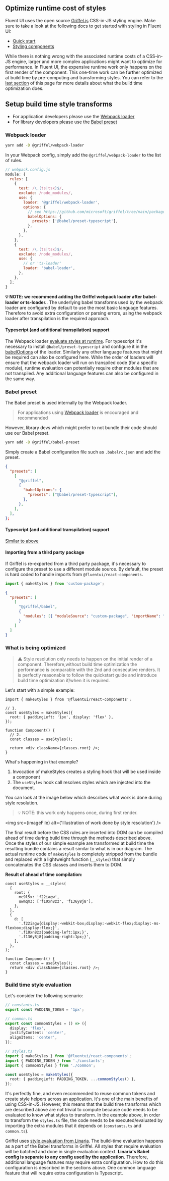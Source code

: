 
<Meta title="Concepts/Developer/Build time styles" />

## Optimize runtime cost of styles

Fluent UI uses the open source [Griffel.js](https://griffel.js.org/) CSS-in-JS styling engine.
Make sure to take a look at the following docs to get started with styling in Fluent UI:

- [Quick start](?path=/docs/concepts-developer-quick-start--page)
- [Styling components](?path=/story/concepts-developer-styling-components--page)

While there is nothing wrong with the associated runtime costs of a CSS-in-JS engine, larger and more complex
applications might want to optimize for performance. In Fluent UI, the expensive runtime work only
happens on the first render of the component. This one-time work can be further optimized at build time by
pre-computing and transforming styles. You can refer to the [last section](#what-is-being-optimized) of this page for more details
about what the build time optimization does.

## Setup build time style transforms

- For application developers please use the [Webpack loader](#webpack)
- For library developers please use the [Babel preset](#babel)

### Webpack loader

```sh
yarn add -D @griffel/webpack-loader
```

In your Webpack config, simply add the `@griffel/webpack-loader` to the list of rules.

```js
// webpack.config.js
module: {
  rules: [
    {
      test: /\.(ts|tsx)$/,
      exclude: /node_modules/,
      use: {
        loader: '@griffel/webpack-loader',
        options: {
          // see https://github.com/microsoft/griffel/tree/main/packages/webpack-loader#configuring-babel-settings
          babelOptions: {
            presets: ['@babel/preset-typescript'],
          },
        },
      },
    },
    {
      test: /\.(ts|tsx)$/,
      exclude: /node_modules/,
      use: {
        // or 'ts-loader'
        loader: 'babel-loader',
      },
    },
  ];
}
```

**💡 NOTE: we recommend adding the Griffel webpack loader after babel-loader or ts-loader.**. The underlying babel transforms
used by the webpack loader are configured by default to use the most basic language features. Therefore to avoid
extra configuration or parsing errors, using the webpack loader after transpilation is the required approach.

#### Typescript (and additional transpilation) support

The Webpack loader [evaluate styles at runtime](#build-time-style-evaluation). For typescript
it's necessary to install `@babel/preset-typescript` and configure it in the [babelOptions](https://github.com/microsoft/griffel/tree/main/packages/webpack-loader#configuring-babel-settings) of the loader. Similarly
any other language features that might be required can also be configured here. While the order of loaders will
ensure that the webpack loader will run on transpiled code (for a specific module), runtime evaluation can potentially require other
modules that are not transpiled. Any additional language features can also be configured in the same way.

### Babel preset

The Babel preset is used internally by the Webpack loader.

> For applications using [Webpack loader](#webpack-loader) is encouraged and recommended

However, library devs which might prefer to not bundle their code should use our Babel preset.

```sh
yarn add -D @griffel/babel-preset
```

Simply create a Babel configuration file such as `.babelrc.json` and add the preset.

```json
{
  "presets": [
    [
      "@griffel",
      {
        "babelOptions": {
          "presets": ["@babel/preset-typescript"],
        },
      },
    ],
  ],
};
```

#### Typescript (and additional transpilation) support

[Similar to above](#typescript-and-additional-transpilation-support)

#### Importing from a third party package

If Griffel is re-exported from a third party package, it's necessary to configure the preset to use a different
module source. By default, the preset is hard coded to handle imports from `@fluentui/react-components`.

```js
import { makeStyles } from 'custom-package';
```

```json
{
  "presets": [
    [
      "@griffel/babel",
      {
        "modules": [{ "moduleSource": "custom-package", "importName": "makeStyles" }]
      }
    ]
  ]
}
```

### What is being optimized

> ⚠️ Style resolution only needs to happen on the initial render of a component. Therefore,without build time
> optimization the performance is comparable with the 2nd and consecutive renders. It is perfectly reasonable to follow the
> quickstart guide and introduce build time optimization if/when it is required.

Let's start with a simple example:

```tsx
import { makeStyles } from '@fluentui/react-components';

// 1.
const useStyles = makeStyles({
  root: { paddingLeft: '1px', display: 'flex' },
});

function Component() {
  // 2.
  const classes = useStyles();

  return <div className={classes.root} />;
}
```

What's happening in that example?

1. Invocation of makeStyles creates a styling hook that will be used inside a component
2. The `useStyles` hook call resolves styles which are injected into the document.

You can look at the image below which describes what work is done during style resolution.

> 💡 NOTE: this work only happens once, during first render.

<img src={imageFile} alt={'Illustration of work done by style resolution'} />

The final result before the CSS rules are inserted into DOM can be compiled ahead of time during build time through
the methods described above. Once the styles of our simple example are transformed at build time the resulting bundle contains
a result similar to what is in our diagram. The actual runtime code of `makeStyles` is completely stripped from the
bundle and replaced with a lightweight function (`__styles`) that simply concatenates the CSS classes and inserts them to
DOM.

**Result of ahead of time compilation:**

```tsx
const useStyles = __styles(
  {
    root: {
      mc9l5x: 'f22iagw',
      uwmqm3: ['f10xn8zz', 'f136y8j8'],
    },
  },
  {
    d: [
      '.f22iagw{display:-webkit-box;display:-webkit-flex;display:-ms-flexbox;display:flex;}',
      '.f10xn8zz{padding-left:1px;}',
      '.f136y8j8{padding-right:1px;}',
    ],
  },
);

function Component() {
  const classes = useStyles();
  return <div className={classes.root} />;
}
```

### Build time style evaluation

Let's consider the following scenario:

```ts
// constants.ts
export const PADDING_TOKEN = '1px';

// common.ts
export const commonStyles = () => ({
  display: 'flex',
  justifyContent: 'center',
  alignItems: 'center',
});

// styles.ts
import { makeStyles } from '@fluentui/react-components';
import { PADDING_TOKEN } from './constants';
import { commonStyles } from './common';

const useStyles = makeStyles({
  root: { paddingLeft: PADDING_TOKEN, ...commonStyles() },
});
```

It's perfectly fine, and even recommended to reuse common tokens and create style helpers across an application. It's
one of the main benefits of using CSS-in-JS. However, this means that the build time transforms which are described
above are not trivial to compute because code needs to be evaluated to know what styles to transform. In the example
above, in order to transform the `styles.ts` file, the code needs to be executed/evaluated by importing the extra
modules that it depends on (`constants.ts` and `common.ts`).

Griffel uses
[style evaluation from Linaria](https://github.com/callstack/linaria).
The build-time evaluation happens as a part of the Babel transforms in Griffel. All styles that require evaluation will be
batched and done in single evaluation context. **Linaria's Babel config is separate to any config used by the application**.
Therefore, additional language features
may require extra configuration. How to do this configuration is described in the sections above. One common
language feature that will require extra configuration is Typescript.
